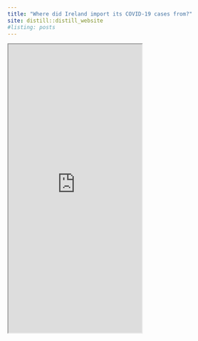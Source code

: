 ```yaml
---
title: "Where did Ireland import its COVID-19 cases from?"
site: distill::distill_website
#listing: posts
---
```


<iframe src="https://rstudioserver.hamilton.ie:3838/users/aparnell/WhereDid/" class="l-screen-inset shaded" height = "650px"></iframe>